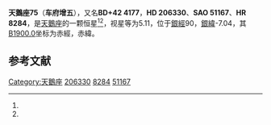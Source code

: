 {{Starbox begin
| name = 天鵝座75
}}
{{Starbox observe
| epoch = [[J2000.0|J2000.0]]
| constell = [[天鵝座|天鵝座]]<ref name=SIMBAD>{{cite web
 | url=http://simbad.u-strasbg.fr/simbad/sim-id?Ident=HR+8284
 | title =Pulsating variable Star
 | publisher=Centre de Données astronomiques de Strasbourg
 | work=SIMBAD
 | accessdate=2012-07-13}}</ref><ref name=DATA>{{cite web
 | url=http://vizier.u-strasbg.fr/viz-bin/VizieR-5?-out.add=.&-source=5050&-corr=PK=HR&-out.max=9999&HR=8284
 | title =VizieR Detailed Page
 | accessdate=2012-07-13}}</ref>
| 星官 = 
| ra = {{RA|21|40|11.1}}<ref name=SIMBAD /><ref name=DATA />
| dec = {{DEC|+43|16|26}}<ref name=SIMBAD /><ref name=DATA />
| appmag_v = 5.11<ref name=SIMBAD /><ref name=DATA />
}}
{{Starbox character
| class = M1IIIab<ref name=SIMBAD /><ref name=DATA />
| b-v = 1.6<ref name=SIMBAD /><ref name=DATA />
| u-b = 1.9<ref name=SIMBAD /><ref name=DATA />
| r-i = <ref name=SIMBAD /><ref name=DATA />
| variable = 
}}
{{Starbox astrometry
| radial_v = 1.9
| prop_mo_ra = -28
| parallax = 0.004
| p_error = 
}}
{{Starbox catalog
| names =BD+42 4177，[[SAO星表|SAO]] 51167，[[HD星表|HD]] 206330，[[HR星表|HR]] 8284}}
{{Starbox reference |Simbad=HR+8284}}
{{Starbox end}}

'''天鵝座75'''（'''车府增五'''），又名'''BD+42 4177'''，'''HD 206330'''、'''SAO 51167'''、'''HR 8284'''，是[[天鵝座|天鵝座]]的一颗恒星<ref name=SIMBAD /><ref name=DATA />，视星等为5.11，位于[[銀道座標系|銀經]]90，[[銀道座標系|銀緯]]-7.04，其[[B1900.0|B1900.0]]坐标为赤經{{RA|21|36|15.5}}，赤緯{{DEC|+42|-7.04|11}}。

== 参考文献 ==
{{reflist}}

{{star-stub}}

{{天鵝座恒星}}
{{星官|车府|7|20}}
[[Category:天鵝座|Category:天鵝座]]
[[Category:HD和HDE天體|206330]]
[[Category:HR天體|8284]]
[[Category:SAO天體|51167]]